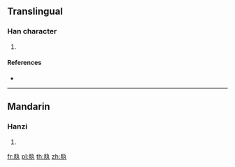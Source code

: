 {{character info/new}}
==Translingual==

===Han character===
{{Han char|rn=130|rad=肉|as=03|sn=7|four=75217|canj=BKNI}}

# {{defn|Han|sort=肉03}}

====References====
* {{Han ref|kx=0973.190|dkj=29256|dj=1425.130|hdz=32045.150|uh=8092|ud=32914|bh=CB77|bd=52087}}

----

==Mandarin==

===Hanzi===
{{cmn-hanzi|pin=[[huán]] ([[huan2]])|wg=huan<sup>2</sup>}}

# {{defn|lang=cmn|sort=肉03}}

[[fr:肒]]
[[pl:肒]]
[[th:肒]]
[[zh:肒]]